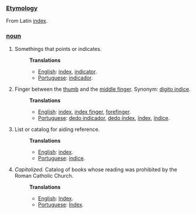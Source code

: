 ===[[Etymology]]===
From Latin [[index]].
===[[noun]]===
#Somethings that points or indicates.
#:'''Translations'''
#:*[[English]]: [[index]], [[indicator]].
#:*[[Portuguese]]: [[indicador]].
#Finger between the [[thumb]] and the [[middle finger]]. Synonym: [[digito indice]].
#:'''Translations'''
#:*[[English]]: [[index]], [[index finger]], [[forefinger]].
#:*[[Portuguese]]: [[dedo indicador]], [[dedo índex]], [[índex]], [[índice]].
#List or catalog for aiding reference.
#:'''Translations'''
#:*[[English]]: [[index]].
#:*[[Portuguese]]: [[índice]].
#''Capitalized.'' Catalog of books whose reading was prohibited by the Roman Catholic Church.
#:'''Translations'''
#:*[[English]]: [[Index]].
#:*[[Portuguese]]: [[Índex]].